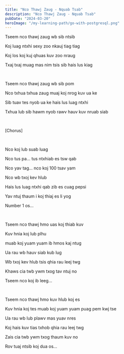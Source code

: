 ```yaml
---
title: "Nco Thawj Zaug - Nquab Tsab"
description: "Nco Thawj Zaug - Nquab Tsab"
pubDate: "2024-03-20"
heroImage: "/my-learning-path/go-with-postgresql.png"
---
```


Tseem nco thawj zaug wb sib ntsib

Koj luag ntxhi sexy zoo nkauj tiag tiag

Koj los koj kuj qhuas kuv zoo nraug

Txaj txaj muag mas nim tsis sib hais lus kiag

<br />

Tseem nco thawj zaug wb sib pom

Nco txhua txhua zaug muaj koj nrog kuv ua ke

Sib tuav tes nyob ua ke hais lus luag ntxhi

Txhua lub sib hawm nyob rawv hauv kuv nruab siab

<br />

[Chorus]

<br />

Nco koj lub suab luag

Nco tus pa... tus ntxhiab es tsw qab

Nco yav tag... nco koj 100 tsav yam

Nco wb txoj kev hlub

Hais lus luag ntxhi qab zib es cuag pepsi

Yav ntuj thaum i koj thiaj es li yog

Number 1 os...

<br />

Tseem nco thawj hmo uas koj thiab kuv

Kuv hnia koj lub plhu

muab koj yuam yuam ib hmos kaj ntug

Ua rau wb hauv siab kub lug

Wb txoj kev hlub tsis qhia rau leej twg

Khaws cia twb ywm txog tav ntuj no

Tseem nco koj ib leeg...

<br />

Tseem nco thawj hmo kuv hlub koj es

Kuv hnia koj tes muab koj yuam yuam puag pem kwj tse

Ua rau wb lub plawv mas yuav nres

Koj hais kuv tias txhob qhia rau leej twg

Zais cia twb ywm txog thaum kuv no

Rov tuaj ntsib koj dua os...
